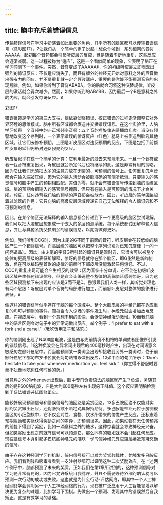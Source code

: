 ```yaml
---
---
---
```

title: 脑中充斥着错误信息
---




传输错误信号在学习中扮演着如此重要的角色，几乎所有的脑区都可以传输错误信号（见彩图17）。7让我们从一个简单的例子说起：想象你听到一系列相同的音符AAAAA，起初每个音符都会引起听皮层的反应，但是随着不断地重复，这些反应会逐渐减弱。这一过程被称为“适应”，这是一个看似简单的现象，它表明了脑正在学习预测下一个事件。突然，音符变成了AAAAA#，你的初级听皮层立即表现出强烈的惊讶反应：不仅适应消失了，而且有额外的神经元开始对意料之外的声音做出强有力的回应。并不是重复就一定会导致适应，重要的是你能不能预测音符的出现规律。例如，如果你听到了音符ABABA，你的脑就会习惯这种交替规律，听皮层的激活就会再次减少。然而，如果你听到的ABABB，因为最后一个B是意料之外的内容，就会引发惊讶反应。8

彩图17

错误反馈是学习的第三大支柱，脑依靠侦察错误、校正错误的过程逐渐调整它对外界环境的思维模式。脑中所有区域都会发送并交换错误讯号。在这个实验里，人脑学习侦察一个音频中的非正常频率音频：五个音的短旋律连续播放几次。当没有预警地改变这个序列时，一个表示错误的惊讶反应（红色）就马上被传送到脑的其他区域，让它们去修补预期。上图是听皮层区对违反预期的反应，下图是包括了前额叶皮层的延伸网络对违反预期的反应。



听皮层似乎在做一个简单的计算：它利用最近的过去来预测未来。一旦一个音符或者一组音符重复出现，听皮层就会断定今后也将继续如此。这是非常有用的策略，因为它让我们无须把太多的注意力放在无聊的、可预测的信号上。任何重复的声音都会在输入端被压缩，因为它的输入活动会被脑准确的预测所抵消。只要输入的感觉信号和脑中产生的预期相匹配，差值为零，就不会有错误信号传递到脑的高级区域。脑的预期会把输入的感官信号掩蔽，但只有在输入是可预测的情况下才会关闭。相反，任何违背我们脑的预期的声音都会被放大。因此，听皮层的简单回路起着过滤器的作用：它只向脑的高级皮层区域传递它自己无法解释的令人惊讶的和不可预测的信息。

因此，在某个脑区无法解释的输入信息都会传递到下一个更高级的脑区尝试理解。我们可以把大脑皮层想象成一个庞大的多层预测系统，每个系统都试图解释输入信息，并且与其他系统交换剩余的错误信息，以期能做得更好。

例如，我们听到CCG时，因为末尾的G不同于前面的音符，听皮层会在较低级的脑区产生一个错误信号。而高层级的脑区可以把整个序列识别为已知的旋律（一闪一闪亮晶晶）。因此，由末尾的字母G所引起的惊讶只是暂时的，它很快可以被整个旋律的更高层级的表征所解释，惊讶的信号就停在那个脑区，即G虽然是新的刺激，但在可以编码整首歌的旋律的前额叶下部皮层没能激起任何惊讶。不过，CCC的重复出现可能会产生相反的效果：因为音符十分单调，它不会在初级听皮层区域产生任何错误信号，但是它会让编码整个旋律的高级脑区感到惊讶，因为这些区域预测接下来出现的应该是G而不是C。猕猴跟我们人类一样，其听觉处理也有两个层级：听皮层对单个音符的局部进行加工，而前额叶皮层对整体的旋律进行表征。9

像这样的错误信号似乎存在于脑的每个区域中。整个大脑皮层的神经元都在适应重复的和可以预测的事件，而每当令人惊讶的事件发生时，神经元就会增加放电反应。在视皮层中，看到一个意想不到的图像，会促使神经活动激增。10而我们脑中的语言区则会对句子中的异常词做出反应。举个例子：“I prefer to eat with a fork and a camel.”（我吃饭用叉子和骆驼。）

你的脑刚刚出现了N400脑电波，这是由与先前情境不相符的单词或者图像所引发的错误信号。11这种负波会在异常词出现后的400毫秒时产生，出现在对词语意义敏感的左颞叶皮层中。而当脑预测某一类词会出现却接收到另外一类词时，位于前额叶皮层下部的布罗卡区就会对句法错误做出反应，12如下面的句子所示：“Don’t hesitate to take your whenever medication you feel sick.”（你觉得不舒服时要毫不犹豫地吃你任何时候的药。）

当意料之外的whenever出现后，脑中专门负责语法的脑区就产生了负波，紧随其后的是P600脑电波，它是大约600毫秒左右出现的正峰值。这个反应表明脑检测到了语法错误并试图修正它。

能较好展现预测信号和错误信号的脑回路是奖赏回路。13多巴胺回路不仅能对实际的奖赏做出反应，还能够持续不断地对其保持期待。多巴胺能神经元位于腹侧被盖区的小细胞核中，它不仅会对性、食物、饮水所带来的愉悦产生反应，还标志着预期奖励和实际获得奖励之间的差异，即预测误差。因此，如果动物在无任何预兆的前提下得到了奖励，比如一滴意料之外的糖水，这种惊喜就会导致神经元兴奋。但如果奖励出现之前就有信号可以预测它，那么同样的糖水就不会引起任何反应。现在是信号本身引起多巴胺能神经元的活跃：学习使神经元反应更加接近预期奖励的信号。

由于存在这种预测学习的机制，任何信号都可以成为奖赏的载体，并触发多巴胺反应。我们看到钱和吸毒者看到一支注射器都可以证明这种二次奖励效应。在上述两个例子中，脑都预测了未来的奖赏。正如我们在第1章所讲到的，这种预测信号对学习是非常有用的，因为它允许系统自我批评，并且不需要等待外部的确认就可以预测一次行动的成功或失败。这也就是为什么行动-评估网络，即其中一个人工神经网络学会评判另一个人工神经网络的行为，现在被广泛应用于人工智能领域以解决更为复杂的难题，比如学习下围棋。先做出一个预测、发现其中的错误然后自我矫正，这是有效学习的基础。